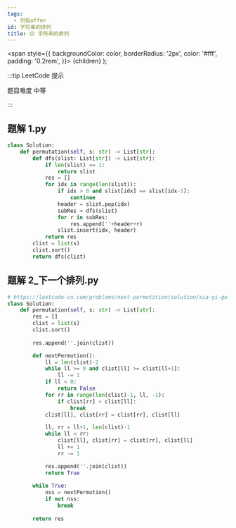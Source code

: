 ```yaml
---
tags:
  - 剑指offer
id: 字符串的排列
title: 🟡 字符串的排列
---
```


  <span
    style={{
      backgroundColor: color,
      borderRadius: '2px',
      color: '#fff',
      padding: '0.2rem',
    }}>
    {children}
  </span>
);

:::tip LeetCode 提示

题目难度 <Highlight color="#ffc01e">中等</Highlight>

:::

## 题解 1.py

```py
class Solution:
    def permutation(self, s: str) -> List[str]:
        def dfs(slist: List[str]) -> List[str]:
            if len(slist) == 1:
                return slist
            res = []
            for idx in range(len(slist)):
                if idx > 0 and slist[idx] == slist[idx-1]:
                    continue
                header = slist.pop(idx)
                subRes = dfs(slist)
                for r in subRes:
                    res.append(''+header+r)
                slist.insert(idx, header)
            return res
        clist = list(s)
        clist.sort()
        return dfs(clist)
```

## 题解 2_下一个排列.py

```py
# https://leetcode-cn.com/problems/next-permutation/solution/xia-yi-ge-pai-lie-by-leetcode-solution/
class Solution:
    def permutation(self, s: str) -> List[str]:
        res = []
        clist = list(s)
        clist.sort()
        
        res.append(''.join(clist))

        def nextPermution():
            ll = len(clist)-2
            while ll >= 0 and clist[ll] >= clist[ll+1]:
                ll -= 1
            if ll < 0:
                return False
            for rr in range(len(clist)-1, ll, -1):
                if clist[rr] > clist[ll]:
                    break
            clist[ll], clist[rr] = clist[rr], clist[ll]

            ll, rr = ll+1, len(clist)-1
            while ll < rr:
                clist[ll], clist[rr] = clist[rr], clist[ll]
                ll += 1
                rr -= 1

            res.append(''.join(clist))
            return True
        
        while True:
            nss = nextPermution()
            if not nss:
                break
        
        return res
```


